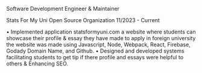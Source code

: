 Software Development Engineer & Maintainer


Stats For My Uni
Open Source Organization
11/2023 - Current

•   Implemented application statsformyuni.com a website where students can showcase their profile & essay they have made to apply in foreign university the website was made using Javascript, Node, Webpack, React, Firebase, Godady Domain Name, and Github. 
•   Designed and developed systems facilitating students to get tip if there profile and essays were helpful to others & Enhancing SEO.
